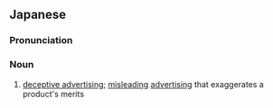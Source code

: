 ==Japanese==
{{ja-kanjitab|こ|だい|こう|こく|yomi=o}}

===Pronunciation===
{{ja-pron|yomi=o|こだいこうこく}}

===Noun===
{{ja-noun|こだい こうこく}}

# [[deceptive advertising]]; [[misleading]] [[advertising]] that exaggerates a product's merits